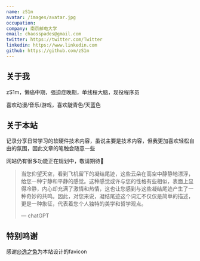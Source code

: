```yaml
---
name: zS1m
avatar: /images/avatar.jpg
occupation:
company: 南京邮电大学
email: chaosspades@gmail.com
twitter: https://twitter.com/Twitter
linkedin: https://www.linkedin.com
github: https://github.com/zS1m
---
```


## 关于我

zS1m，懒癌中期，强迫症晚期，单线程大脑，现役程序员

喜欢动漫/音乐/游戏，喜欢靛青色/天蓝色

## 关于本站

记录分享日常学习的软硬件技术内容，虽说主要是技术内容，但我更加喜欢轻松自由的氛围，因此文章的笔触会随意一些

网站仍有很多功能正在规划中，敬请期待🚧

> 当您仰望天空，看到飞机留下的凝结尾迹，这些云朵在高空中静静地漂浮，给您一种宁静和平静的感觉。这种感觉或许与您的性格有些相似，表面上显得冷静，内心却充满了激情和热情，这也让您感到与这些凝结尾迹产生了一种奇妙的共鸣。因此，对您来说，凝结尾迹这个词汇不仅仅是简单的描述，更是一种象征，代表着您个人独特的美学和哲学观点。
>
> — chatGPT

## 特别鸣谢

感谢[@逸之兔](https://b23.tv/yjroSMb)为本站设计的favicon
